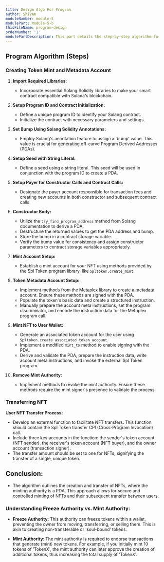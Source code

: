 ```yaml
---
title: Design Algo For Program
author: Shivam
moduleNumber: module-5
modulePart: module-5-b
thisFileName: program-design
orderNumber: '1'
modulePartDescription: This part details the step-by-step algorithm for implementing a Solidity Solang program for NFT minting and transfer, where the NFT mint authority is a Program Derived Address (PDA).
---
```


## Program Algorithm (Steps)

### Creating Token Mint and Metadata Account

1. **Import Required Libraries:**
   - Incorporate essential Solang Solidity libraries to make your smart contract compatible with Solana's blockchain.

2. **Setup Program ID and Contract Initialization:**
   - Define a unique program ID to identify your Solang contract.
   - Initialize the contract with necessary parameters and settings.

3. **Set Bump Using Solang Solidity Annotations:**
   - Employ Solang's annotation feature to assign a 'bump' value. This value is crucial for generating off-curve Program Derived Addresses (PDAs).

4. **Setup Seed with String Literal:**
   - Define a seed using a string literal. This seed will be used in conjunction with the program ID to create a PDA.

5. **Setup Payer for Constructor Calls and Contract Calls:**
   - Designate the payer account responsible for transaction fees and creating new accounts in both constructor and subsequent contract calls.

6. **Constructor Body:**
   - Utilize the `try_find_program_address` method from Solang documentation to derive a PDA.
   - Destructure the returned values to get the PDA address and bump.
   - Store the bump in a contract storage variable.
   - Verify the bump value for consistency and assign constructor parameters to contract storage variables appropriately.

7. **Mint Account Setup:**
   - Establish a mint account for your NFT using methods provided by the Spl Token program library, like `Spltoken.create_mint`.

8. **Token Metadata Account Setup:**
   - Implement methods from the Metaplex library to create a metadata account. Ensure these methods are signed with the PDA.
   - Populate the token's basic data and create a structured instruction.
   - Manually prepare the account meta instructions, set the program discriminator, and encode the instruction data for the Metaplex program call.

9. **Mint NFT to User Wallet:**
   - Generate an associated token account for the user using `Spltoken.create_associated_token_account`.
   - Implement a modified `mint_to` method to enable signing with the PDA.
   - Derive and validate the PDA, prepare the instruction data, write account meta instructions, and invoke the external Spl Token program.

10. **Remove Mint Authority:**
    - Implement methods to revoke the mint authority. Ensure these methods require the mint signer's presence to validate the process.

### Transferring NFT

**User NFT Transfer Process:**
- Develop an external function to facilitate NFT transfers. This function should contain the Spl Token transfer CPI (Cross-Program Invocation) call.
- Include three key accounts in the function: the sender's token account (NFT sender), the receiver's token account (NFT buyer), and the owner account (transaction signer).
- The transfer amount should be set to one for NFTs, signifying the transfer of a single, unique token.

## Conclusion:

- The algorithm outlines the creation and transfer of NFTs, where the minting authority is a PDA. This approach allows for secure and controlled minting of NFTs and their subsequent transfer between users.

### Understanding Freeze Authority vs. Mint Authority:

- **Freeze Authority**: This authority can freeze tokens within a wallet, preventing the owner from moving, transferring, or selling them. This is akin to creating non-transferable or 'soul-bound' tokens.
  
- **Mint Authority**: The mint authority is required to endorse transactions that generate (mint) new tokens. For example, if you initially mint 10 tokens of 'TokenX', the mint authority can later approve the creation of additional tokens, thus increasing the total supply of 'TokenX'.
